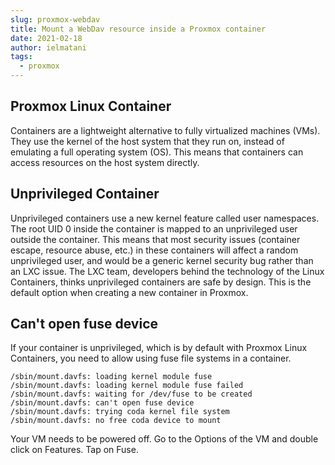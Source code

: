 ```yaml
---
slug: proxmox-webdav
title: Mount a WebDav resource inside a Proxmox container
date: 2021-02-18
author: ielmatani
tags:
  - proxmox
---
```


## Proxmox Linux Container

Containers are a lightweight alternative to fully virtualized machines (VMs). They use the kernel of the host system that they run on, instead of emulating a full operating system (OS). This means that containers can access resources on the host system directly.

## Unprivileged Container

Unprivileged containers use a new kernel feature called user namespaces. The root UID 0 inside the container is mapped to an unprivileged user outside the container. This means that most security issues (container escape, resource abuse, etc.) in these containers will affect a random unprivileged user, and would be a generic kernel security bug rather than an LXC issue. The LXC team, developers behind the technology of the Linux Containers, thinks unprivileged containers are safe by design. This is the default option when creating a new container in Proxmox.

## Can't open fuse device
If your container is unprivileged, which is by default with Proxmox Linux Containers, you need to allow using fuse file systems in a container.

```
/sbin/mount.davfs: loading kernel module fuse
/sbin/mount.davfs: loading kernel module fuse failed
/sbin/mount.davfs: waiting for /dev/fuse to be created
/sbin/mount.davfs: can't open fuse device
/sbin/mount.davfs: trying coda kernel file system
/sbin/mount.davfs: no free coda device to mount
```
Your VM needs to be powered off. Go to the Options of the VM and double click on Features. Tap on Fuse.
